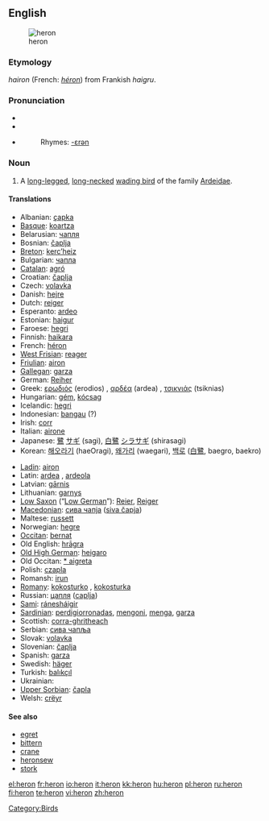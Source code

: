 {{see|héron}}
{{wikipedia|dab=heron (disambiguation)|héron}}
==English==

[[Image:Urban Heron.JPG|thumb|heron ]]

{{wikipedia}}

===Etymology===
{{OF.}} ''hairon'' (French: ''[[héron]]'') from Frankish ''haigru''.

===Pronunciation===
* {{IPA|/ˈhɛrən/}}
* {{SAMPA|/"hEr@n/}}
* {{audio|en-us-heron.ogg|Audio (US)}}
*: Rhymes: [[Rhymes:English:-ɛrən|-ɛrən]]

===Noun===
{{en-noun}}

# A [[long-legged]], [[long-necked]] [[wading bird]] of the family [[Ardeidae]].

====Translations====
{{rfc-tsort|unparsed language line: *  Low Saxon  (“ Low German ”):  Reier ,  Reiger   m }}
{{trans-top|bird}}
* Albanian: [[çapka]]
* [[Basque]]: [[koartza]]
* Belarusian: [[чапля]]
* Bosnian: [[čaplja]] {{f}}
* [[Breton]]: [[kerc’heiz]] {{f}}
* Bulgarian: [[чапла]] {{f}}
* [[Catalan]]: [[agró]]
* Croatian: [[čaplja]]
* Czech: [[volavka]] {{f}}
* Danish: [[hejre]]
* Dutch: [[reiger]] {{m}}
* Esperanto: [[ardeo]]
* Estonian: [[haigur]]
* Faroese: [[hegri]]
* Finnish: [[haikara]]
* French: [[héron]] {{m}}
* [[West Frisian]]: [[reager]]
* [[Friulian]]: [[airon]]
* [[Gallegan]]: [[garza]]
* German: [[Reiher]] {{m}}
* Greek: [[ερωδιός]] (erodios) {{m}} , [[αρδέα]] (ardea) {{f}}, [[τσικνιάς]] (tsiknias) {{m}}
* Hungarian: [[gém]], [[kócsag]]
* Icelandic: [[hegri]]
* Indonesian: [[bangau]] (?)
* Irish: [[corr]]
* Italian: [[airone]] {{m}}
* Japanese: [[鷺]] [[サギ]] (sagi), [[白鷺]] [[シラサギ]] (shirasagi)
* Korean: [[해오라기]] (haeOragi), [[왜가리]] (waegari), [[백로]] ([[白鷺]], baegro, baekro)
{{trans-mid}}
* [[Ladin]]: [[airon]]
* Latin: [[ardea]] {{f}}, [[ardeola]] {{f}}
* Latvian: [[gārnis]]
* Lithuanian: [[garnys]]
* [[Low Saxon]] (“[[Low German]]”): [[Reier]], [[Reiger]] {{m}}
* [[Macedonian]]: [[сива чапjа]] ([[siva čapja]])
* Maltese: [[russett]]
* Norwegian: [[hegre]]
* [[Occitan]]: [[bernat]]
* Old English: [[hragra|hrāgra]] {{m}}
* [[Old High German]]: [[heigaro]] {{m}}
* Old Occitan: [[* aigreta]]
* Polish: [[czapla]] {{f}}
* Romansh: [[irun]]
* [[Romany]]: [[kokosturko]] {{m}}, [[kokosturka]] {{f}}
* Russian: [[цапля]] ([[caplja]]) '' ''
* [[Sami]]: [[ránesháigir]]
* [[Sardinian]]: [[perdigiorronadas]], [[mengoni]], [[menga]], [[garza]]
* Scottish: [[corra-ghritheach]]
* Serbian: [[сива чапља]]
* Slovak: [[volavka]]
* Slovenian: [[čaplja]] {{f}}
* Spanish: [[garza]] {{f}}
* Swedish: [[häger]]
* Turkish: [[balıkçıl]]
* Ukrainian: {{t|uk|чапля|f|sc=Cyrl|tr=čáplja}}
* [[Upper Sorbian]]: [[čapla]]
* Welsh: [[crëyr]]
{{trans-bottom}}

====See also====
* [[egret]]
* [[bittern]]
* [[crane]]
* [[heronsew]]
* [[stork]]

[[Category:Birds]]

[[el:heron]]
[[fr:heron]]
[[io:heron]]
[[it:heron]]
[[kk:heron]]
[[hu:heron]]
[[pl:heron]]
[[ru:heron]]
[[fi:heron]]
[[te:heron]]
[[vi:heron]]
[[zh:heron]]